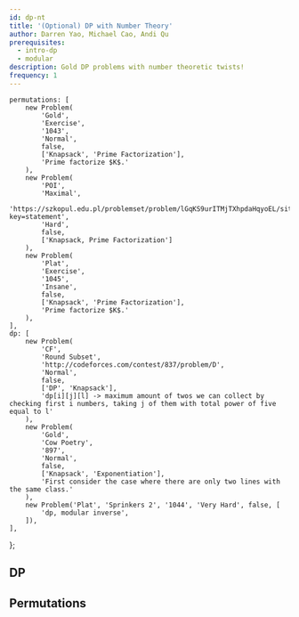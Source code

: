 ```yaml
---
id: dp-nt
title: '(Optional) DP with Number Theory'
author: Darren Yao, Michael Cao, Andi Qu
prerequisites:
  - intro-dp
  - modular
description: Gold DP problems with number theoretic twists!
frequency: 1
---
```


	permutations: [
		new Problem(
			'Gold',
			'Exercise',
			'1043',
			'Normal',
			false,
			['Knapsack', 'Prime Factorization'],
			'Prime factorize $K$.'
		),
		new Problem(
			'POI',
			'Maximal',
			'https://szkopul.edu.pl/problemset/problem/lGqKS9urITMjTXhpdaHqyoEL/site/?key=statement',
			'Hard',
			false,
			['Knapsack, Prime Factorization']
		),
		new Problem(
			'Plat',
			'Exercise',
			'1045',
			'Insane',
			false,
			['Knapsack', 'Prime Factorization'],
			'Prime factorize $K$.'
		),
	],
	dp: [
		new Problem(
			'CF',
			'Round Subset',
			'http://codeforces.com/contest/837/problem/D',
			'Normal',
			false,
			['DP', 'Knapsack'],
			'dp[i][j][l] -> maximum amount of twos we can collect by checking first i numbers, taking j of them with total power of five equal to l'
		),
		new Problem(
			'Gold',
			'Cow Poetry',
			'897',
			'Normal',
			false,
			['Knapsack', 'Exponentiation'],
			'First consider the case where there are only two lines with the same class.'
		),
		new Problem('Plat', 'Sprinkers 2', '1044', 'Very Hard', false, [
			'dp, modular inverse',
		]),
	],
};

<IncompleteSection />

## DP

<Problems problems={problems.dp} />

## Permutations

<!-- Define the order of permutation $p$ as the number of times you need to apply $p$ to itself to get the identity permutation, or the permutation consisting of integers $1 \cdots N$ where $N$ is the length of permutation $p$.
 -->

<!-- We'll decompose the permutations into disjoint cycles. Then, observe that a cycle of length $l$ takes $l$ operations to match the identity permutation. That means that for $M$ cycles, the permutation requires $LCM(l_1, l_2, \cdots, l_M)$ operations for all the cycles to match the identity permutation.

For a more formal proof, see [this article](http://mathonline.wikidot.com/the-order-of-a-permutation).

</IncompleteSection> -->

<!--

#### Example: Exercise

<FocusProblem problem={problems.permutations[0]} />

Using the fact above, we can rephrase the problem as follows: find the sum of integers $K$ such that there exists an array of lengths $l$ such that

$$
\sum_{i = 1}^{sz(l)} l_i = N
$$

and

$$
LCM(l_1, l_2, \cdots l_{sz(l)}) = K
$$

-->

<Problems problems={problems.permutations} />
